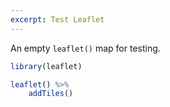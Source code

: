 ```yaml
---
excerpt: Test Leaflet
---
```


An empty `leaflet()` map for testing.

```r
library(leaflet)

leaflet() %>%
    addTiles()
```
